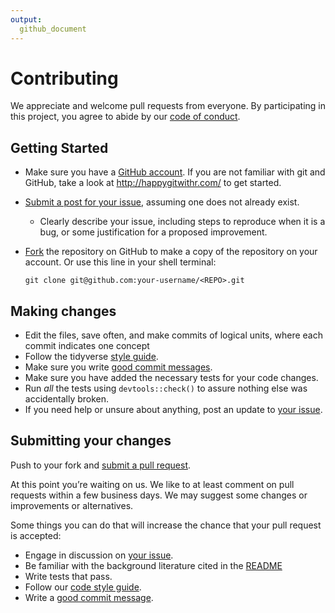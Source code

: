 ```yaml
---
output: 
  github_document
---
```


# Contributing

We appreciate and welcome pull requests from everyone. By participating in this project, you
agree to abide by our [code of conduct](https://contributor-covenant.org/version/2/0/CODE_OF_CONDUCT.html).

## Getting Started

* Make sure you have a [GitHub account](https://github.com/signup/free). If you are not familiar with git and GitHub, take a look at <http://happygitwithr.com/> to get started.
* [Submit a post for your issue](https://github.com/<USERNAME>/<REPO>/issues/), assuming one does not already exist.
  * Clearly describe your issue, including steps to reproduce when it is a bug, or some justification for a proposed improvement.
* [Fork](https://github.com/<USERNAME>/<REPO>/#fork-destination-box) the repository on GitHub to make a copy of the repository on your account. Or use this line in your shell terminal:

    `git clone git@github.com:your-username/<REPO>.git`
    
## Making changes

* Edit the files, save often, and make commits of logical units, where each commit indicates one concept
* Follow the tidyverse [style guide](https://style.tidyverse.org/index.html).
* Make sure you write [good commit messages](https://cbea.ms/git-commit/).
* Make sure you have added the necessary tests for your code changes.
* Run _all_ the tests using `devtools::check()` to assure nothing else was accidentally broken.
* If you need help or unsure about anything, post an update to [your issue](https://github.com/<USERNAME>/<REPO>/issues/).

## Submitting your changes

Push to your fork and [submit a pull request](https://github.com/<USERNAME>/<REPO>/compare/).

At this point you're waiting on us. We like to at least comment on pull requests
within a few business days. We may suggest some changes or improvements or alternatives.

Some things you can do that will increase the chance that your pull request is accepted:

* Engage in discussion on [your issue](https://github.com/<USERNAME>/<REPO>/issues/).
* Be familiar with the background literature cited in the [README](README.md)
* Write tests that pass.
* Follow our [code style guide](https://style.tidyverse.org/index.html).
* Write a [good commit message](https://cbea.ms/git-commit/).